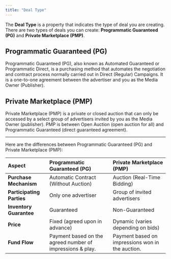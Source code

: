 ```yaml
---
title: "Deal Type"
---
```


The **Deal Type** is a property that indicates the type of deal you are creating. There are two types of deals you can create: **Programmatic Guaranteed (PG)** and **Private Marketplace (PMP)**.

## Programmatic Guaranteed (PG)

Programmatic Guaranteed (PG), also known as Automated Guaranteed or Programmatic Direct, is a purchasing method that automates the negotiation and contract process normally carried out in Direct (Regular) Campaigns. It is a one-to-one agreement between the advertiser and you as the Media Owner (Publisher).

## Private Marketplace (PMP)

Private Marketplace (PMP) is a private or closed auction that can only be accessed by a select group of advertisers invited by you as the Media Owner (publisher). PMP is between Open Auction (open auction for all) and Programmatic Guaranteed (direct guaranteed agreement).

---

Here are the differences between Programmatic Guaranteed (PG) and Private Marketplace (PMP):

| **Aspect**                | **Programmatic Guaranteed (PG)**                          | **Private Marketplace (PMP)**                    |
| :------------------------ | :-------------------------------------------------------- | :----------------------------------------------- |
| **Purchase Mechanism**    | Automatic Contract (Without Auction)                      | Auction (Real-Time Bidding)                      |
| **Participating Parties** | Only one advertiser                                       | Group of invited advertisers                     |
| **Inventory Guarantee**   | Guaranteed                                                | Non-Guaranteed                                   |
| **Price**                 | Fixed (agreed upon in advance)                            | Dynamic (varies depending on bids)               |
| **Fund Flow**             | Payment based on the agreed number of impressions & play. | Payment based on impressions won in the auction. |

